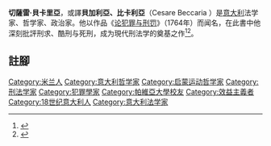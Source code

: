 {{Infobox person
|name = 切薩雷·貝卡里亞<br/>Cesare, Marquis of Beccaria
|image =Cesare Beccaria.jpg
|image_size =
|caption =
|birth_date = 1738年3月15日
|birth_place =[[米兰|米兰]]
|death_date = 1794年11月28日
|death_place =[[米兰|米兰]]
|occupation =哲学家、政治家
|spouse = Teresa di Blasco
|parents =
|children =Giulia
}}

'''切薩雷·貝卡里亞'''，或譯'''貝加利亞、比卡利亞'''（Cesare Beccaria {{bd|1738年|3月15日|1794年|11月28日}}）是[[意大利|意大利]]法学家、哲学家、政治家。他以作品《[[论犯罪与刑罚|论犯罪与刑罚]]》（1764年）而闻名，在此書中他深刻批評刑求、酷刑与死刑，成为現代刑法学的奠基之作<ref>{{cite book|author=貝加利亞(著)，[[李茂生|李茂生]](譯)|title=犯罪與刑罰|edition=2版|publisher=協志工業叢書|year=2007|isbn=978-957-9357-56-2}}</ref><ref>{{cite book|author=鍾宏彬|title=法益理論的憲法基礎|publisher=春風煦日論壇（刑事法叢書系列7 專題論著3）|isbn=978-986-80676-3-9|pages=頁11以下|date=April 2012}}</ref>。

==註腳==
{{reflist}}

{{DEFAULTSORT|Beccaria, Cesare}}
{{Authority control}}
[[Category:米兰人|Category:米兰人]]
[[Category:意大利哲学家|Category:意大利哲学家]]
[[Category:启蒙运动哲学家|Category:启蒙运动哲学家]]
[[Category:刑法学家|Category:刑法学家]]
[[Category:犯罪學家|Category:犯罪學家]]
[[Category:帕維亞大學校友|Category:帕維亞大學校友]]
[[Category:效益主義者|Category:效益主義者]]
[[Category:18世纪意大利人|Category:18世纪意大利人]]
[[Category:意大利法学家|Category:意大利法学家]]